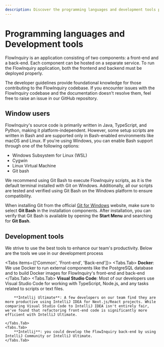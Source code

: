 ```yaml
---
description: Discover the programming languages and development tools powering FlowInquiry. Built with Java, TypeScript, Python, and AI-driven automation, FlowInquiry leverages modern frameworks, databases, and cloud-native technologies for seamless ticket management and workflow customization
---
```



# Programming languages and Development tools

FlowInquiry is an application consisting of two components: a front-end and a back-end. Each component can be hosted on a separate service. To run the FlowInquiry application, both the frontend and backend must be deployed properly.

The developer guidelines provide foundational knowledge for those contributing to the FlowInquiry codebase. If you encounter issues with the FlowInquiry codebase and the documentation doesn't resolve them, feel free to raise an issue in our GitHub repository.

## Window users

FlowInquiry's source code is primarily written in Java, TypeScript, and Python, making it platform-independent. However, some setup scripts are written in Bash and are supported only in Bash-enabled environments like macOS and Linux. If you're using Windows, you can enable Bash support through one of the following options:

- Windows Subsystem for Linux (WSL)
- Cygwin
- Linux Virtual Machine
- Git bash

<Callout type="info" emoji="ℹ️">
  We recommend using Git Bash to execute FlowInquiry scripts, as it is the
  default terminal installed with Git on Windows. Additionally, all our scripts
  are tested and verified using Git Bash on the Windows platform to ensure
  compatibility.
</Callout>

When installing Git from the official [Git for Windows](https://gitforwindows.org/) website, make sure to select **Git Bash** in the installation components.
After installation, you can verify that Git Bash is available by opening the **Start Menu** and searching for **Git Bash**.

## Development tools

We strive to use the best tools to enhance our team's productivity. Below are the tools we use in our development process

<Tabs items={['Common', 'Front-end', 'Back-end']}>
    <Tabs.Tab>
        **Docker**: We use Docker to run external components like the PostgreSQL database and to build Docker images for FlowInquiry's front-end and back-end
    </Tabs.Tab>
    <Tabs.Tab>
        **Visual Studio Code**: Most of our developers use Visual Studio Code for working with TypeScript, Node.js, and any tasks related to scripts or text files.

        **Intellij Ultimate**: A few developers on our team find they are more productive using IntelliJ IDEA for Next.js/React projects. While comparing Visual Studio Code to IntelliJ IDEA isn't entirely fair, we've found that refactoring front-end code is significantly more efficient with IntelliJ Ultimate.

    </Tabs.Tab>
    <Tabs.Tab>
        **Intellij**: you could develop the FlowInquiry back-end by using IntelliJ Community or IntelliJ Ultimate.
    </Tabs.Tab>

</Tabs>
